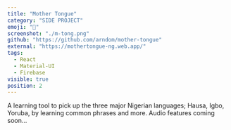 ```yaml
---
title: "Mother Tongue"
category: "SIDE PROJECT"
emoji: "💛"
screenshot: "./m-tong.png"
github: "https://github.com/arndom/mother-tongue"
external: "https://mothertongue-ng.web.app/"
tags:
  - React
  - Material-UI
  - Firebase
visible: true
position: 2
---
```


A learning tool to pick up the three major Nigerian languages; Hausa, Igbo, Yoruba, by learning common phrases and more. Audio features coming soon...